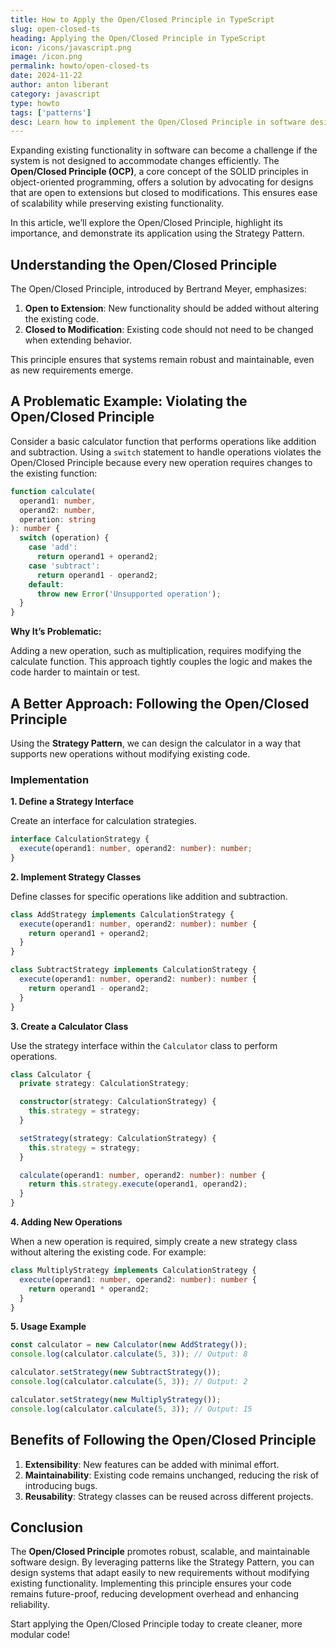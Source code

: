 ```yaml
---
title: How to Apply the Open/Closed Principle in TypeScript
slug: open-closed-ts
heading: Applying the Open/Closed Principle in TypeScript
icon: /icons/javascript.png
image: /icon.png
permalink: howto/open-closed-ts
date: 2024-11-22
author: anton liberant
category: javascript
type: howto
tags: ['patterns']
desc: Learn how to implement the Open/Closed Principle in software design using strategy patterns. Improve code extensibility while minimizing modifications.
---
```


Expanding existing functionality in software can become a challenge if the system is not designed to accommodate changes efficiently. The **Open/Closed Principle (OCP)**, a core concept of the SOLID principles in object-oriented programming, offers a solution by advocating for designs that are open to extensions but closed to modifications. This ensures ease of scalability while preserving existing functionality.

In this article, we’ll explore the Open/Closed Principle, highlight its importance, and demonstrate its application using the Strategy Pattern.

## Understanding the Open/Closed Principle

The Open/Closed Principle, introduced by Bertrand Meyer, emphasizes:

1. **Open to Extension**: New functionality should be added without altering the existing code.
2. **Closed to Modification**: Existing code should not need to be changed when extending behavior.

This principle ensures that systems remain robust and maintainable, even as new requirements emerge.

## A Problematic Example: Violating the Open/Closed Principle

Consider a basic calculator function that performs operations like addition and subtraction. Using a `switch` statement to handle operations violates the Open/Closed Principle because every new operation requires changes to the existing function:

```ts
function calculate(
  operand1: number,
  operand2: number,
  operation: string
): number {
  switch (operation) {
    case 'add':
      return operand1 + operand2;
    case 'subtract':
      return operand1 - operand2;
    default:
      throw new Error('Unsupported operation');
  }
}
```

**Why It’s Problematic:**

Adding a new operation, such as multiplication, requires modifying the calculate function. This approach tightly couples the logic and makes the code harder to maintain or test.

## A Better Approach: Following the Open/Closed Principle

Using the **Strategy Pattern**, we can design the calculator in a way that supports new operations without modifying existing code.

### Implementation

**1. Define a Strategy Interface**

Create an interface for calculation strategies.

```ts
interface CalculationStrategy {
  execute(operand1: number, operand2: number): number;
}
```

**2. Implement Strategy Classes**

Define classes for specific operations like addition and subtraction.

```ts
class AddStrategy implements CalculationStrategy {
  execute(operand1: number, operand2: number): number {
    return operand1 + operand2;
  }
}

class SubtractStrategy implements CalculationStrategy {
  execute(operand1: number, operand2: number): number {
    return operand1 - operand2;
  }
}
```

**3. Create a Calculator Class**

Use the strategy interface within the `Calculator` class to perform operations.

```ts
class Calculator {
  private strategy: CalculationStrategy;

  constructor(strategy: CalculationStrategy) {
    this.strategy = strategy;
  }

  setStrategy(strategy: CalculationStrategy) {
    this.strategy = strategy;
  }

  calculate(operand1: number, operand2: number): number {
    return this.strategy.execute(operand1, operand2);
  }
}
```

**4. Adding New Operations**

When a new operation is required, simply create a new strategy class without altering the existing code. For example:

```ts
class MultiplyStrategy implements CalculationStrategy {
  execute(operand1: number, operand2: number): number {
    return operand1 * operand2;
  }
}
```

**5. Usage Example**

```ts
const calculator = new Calculator(new AddStrategy());
console.log(calculator.calculate(5, 3)); // Output: 8

calculator.setStrategy(new SubtractStrategy());
console.log(calculator.calculate(5, 3)); // Output: 2

calculator.setStrategy(new MultiplyStrategy());
console.log(calculator.calculate(5, 3)); // Output: 15
```

## Benefits of Following the Open/Closed Principle

1. **Extensibility**: New features can be added with minimal effort.
2. **Maintainability**: Existing code remains unchanged, reducing the risk of introducing bugs.
3. **Reusability**: Strategy classes can be reused across different projects.

## Conclusion

The **Open/Closed Principle** promotes robust, scalable, and maintainable software design. By leveraging patterns like the Strategy Pattern, you can design systems that adapt easily to new requirements without modifying existing functionality. Implementing this principle ensures your code remains future-proof, reducing development overhead and enhancing reliability.

Start applying the Open/Closed Principle today to create cleaner, more modular code!
